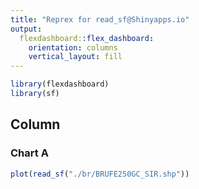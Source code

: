 ```yaml
---
title: "Reprex for read_sf@Shinyapps.io"
output: 
  flexdashboard::flex_dashboard:
    orientation: columns
    vertical_layout: fill
---
```


```r
library(flexdashboard)
library(sf)
```

Column {data-width=650}
-----------------------------------------------------------------------

### Chart A

```r
plot(read_sf("./br/BRUFE250GC_SIR.shp"))
```

